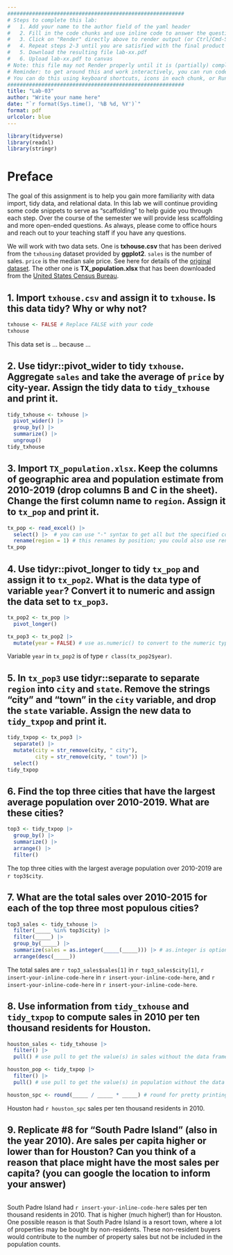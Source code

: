 ```yaml
---
#########################################################
# Steps to complete this lab:
#   1. Add your name to the author field of the yaml header
#   2. Fill in the code chunks and use inline code to answer the questions 
#   3. Click on "Render" directly above to render output (or Ctrl/Cmd-Shift-K)
#   4. Repeat steps 2-3 until you are satisfied with the final product
#   5. Download the resulting file lab-xx.pdf
#   6. Upload lab-xx.pdf to canvas
# Note: this file may not Render properly until it is (partially) completed
# Reminder: to get around this and work interactively, you can run code chunks on their own
# You can do this using keyboard shortcuts, icons in each chunk, or Run at the top right of this pane
#########################################################
title: "Lab-03"
author: "Write your name here"
date: "`r format(Sys.time(), '%B %d, %Y')`"
format: pdf
urlcolor: blue
---
```


```r
library(tidyverse)
library(readxl)
library(stringr)
```

# Preface

The goal of this assignment is to help you gain more familiarity with data import, tidy data, and relational data. In this lab we will continue providing some code snippets to serve as "scaffolding" to help guide you through each step. Over the course of the semester we will provide less scaffolding and more open-ended questions. As always, please come to office hours and reach out to your teaching staff if you have any questions.

We will work with two data sets. One is **txhouse.csv** that has been derived from the `txhousing` dataset provided by **ggplot2**. `sales` is the number of sales. `price` is the median sale price. See here for details of the [original dataset](https://ggplot2.tidyverse.org/reference/txhousing.html). The other one is **TX_population.xlsx** that has been downloaded from the [United States Census Bureau](https://www.census.gov/data/tables/time-series/demo/popest/2010s-total-cities-and-towns.html). 


<!--- Please leave the code above unchanged. Questions start from here. --->

## 1. Import `txhouse.csv` and assign it to `txhouse`. Is this data tidy? Why or why not? 
``` r
txhouse <- FALSE # Replace FALSE with your code
txhouse
```  
This data set is ... because ...


## 2. Use tidyr::pivot_wider to tidy `txhouse`. Aggregate `sales` and take the average of `price` by city-year. Assign the tidy data to `tidy_txhouse` and print it.
<!-- Tip: To aggregate `sales` and take the average of `price`, you can group the data by city and year. Then use dplyr::summarize to get the sum of sales and mean of price. -->

``` r
tidy_txhouse <- txhouse |> 
  pivot_wider() |> 
  group_by() |> 
  summarize() |> 
  ungroup()
tidy_txhouse
```  


## 3. Import `TX_population.xlsx`. Keep the columns of geographic area and population estimate from 2010-2019 (drop columns B and C in the sheet). Change the first column name to `region`. Assign it to `tx_pop` and print it.
<!-- Tip: This excel spreadsheet has a relatively complex header. You can view the spreadsheet by clicking on it in the Files pane and then clicking "View File." You can also download it if you want. To make things easier, you can set the range of cells that you want to import, rather than importing the whole sheet. You can also use dplyr::select to select the variables within that range that you want to keep. Then use rename() to change the name of the first column.
-->

```r
tx_pop <- read_excel() |>  
  select() |>  # you can use "-" syntax to get all but the specified columns
  rename(region = 1) # this renames by position; you could also use rename(region = "...1") 
tx_pop
```


## 4. Use tidyr::pivot_longer to tidy `tx_pop` and assign it to `tx_pop2`. What is the data type of variable `year`? Convert it to numeric and assign the data set to `tx_pop3`.
<!-- Tip: You can use class() to find the data type. Use as.numeric() to convert to numeric type. -->

```r
tx_pop2 <- tx_pop |> 
  pivot_longer()

tx_pop3 <- tx_pop2 |> 
  mutate(year = FALSE) # use as.numeric() to convert to the numeric type
```
Variable `year` in `tx_pop2` is of type `r class(tx_pop2$year)`.


## 5. In `tx_pop3` use tidyr::separate to separate `region` into `city` and `state`. Remove the strings "city" and "town" in the `city` variable, and drop the `state` variable. Assign the new data to `tidy_txpop` and print it.
<!-- Tip: We have not learned about how to remove strings, so we are providing code for you in the code chunk. -->

```r
tidy_txpop <- tx_pop3 |> 
  separate() |> 
  mutate(city = str_remove(city, " city"),
         city = str_remove(city, " town")) |> 
  select()
tidy_txpop
```


## 6. Find the top three cities that have the largest average population over 2010-2019. What are these cities?
<!-- Tip: This question is similar to questions #7 and #8 of lab-02. Please refer to lab-02-solutions if you have no clue for this one.-->

```r
top3 <- tidy_txpop |> 
  group_by() |> 
  summarize() |> 
  arrange() |> 
  filter()
```
The top three cities with the largest average population over 2010-2019 are `r top3$city`.


## 7. What are the total sales over 2010-2015 for each of the top three most populous cities?
<!-- Tip: From question #6, we have found the three most populous cities in Taxes. You can filter the `tidy_txhouse` data based on your answer to #6. combine group_by() and summarize() to get the total sales of each city over 2010-2015. -->
<!-- Note: Next week we'll learn how to use join operations, which provide another way to do this. -->

```r
top3_sales <- tidy_txhouse |> 
  filter(_____ %in% top3$city) |> 
  filter(_____) |> 
  group_by(_____) |> 
  summarize(sales = as.integer(_____(_____))) |> # as.integer is optional, for formatting
  arrange(desc(_____))
```
The total sales are `r top3_sales$sales[1]` in `r top3_sales$city[1]`, `r insert-your-inline-code-here` in `r insert-your-inline-code-here`, and `r insert-your-inline-code-here` in `r insert-your-inline-code-here`.
<!-- Note: don't worry about the formatting of these numbers, though you can try to put them in a prettier format if you would like. -->


## 8. Use information from `tidy_txhouse` and `tidy_txpop` to compute sales in 2010 per ten thousand residents for Houston.
<!-- Tip: For this week, we'll do this by creating two separate objects that contain the numbers we want to divide. Note: Next week we'll learn how to use join operations, which provide an easy way to do this at scale. -->

```r
houston_sales <- tidy_txhouse |> 
  filter() |> 
  pull() # use pull to get the value(s) in sales without the data frame

houston_pop <- tidy_txpop |> 
  filter() |> 
  pull() # use pull to get the value(s) in population without the data frame

houston_spc <- round(_____ / _____ * _____) # round for pretty printing
```
Houston had `r houston_spc` sales per ten thousand residents in 2010.


## 9. Replicate #8 for "South Padre Island" (also in the year 2010). Are sales per capita higher or lower than for Houston? Can you think of a reason that place might have the most sales per capita? (you can google the location to inform your answer)
<!-- No tips this time! -->

```r

```
South Padre Island had `r insert-your-inline-code-here` sales per ten thousand residents in 2010. That is higher (much higher!) than for Houston. One possible reason is that South Padre Island is a resort town, where a lot of properties may be bought by non-residents. These non-resident buyers would contribute to the number of property sales but not be included in the population counts.
